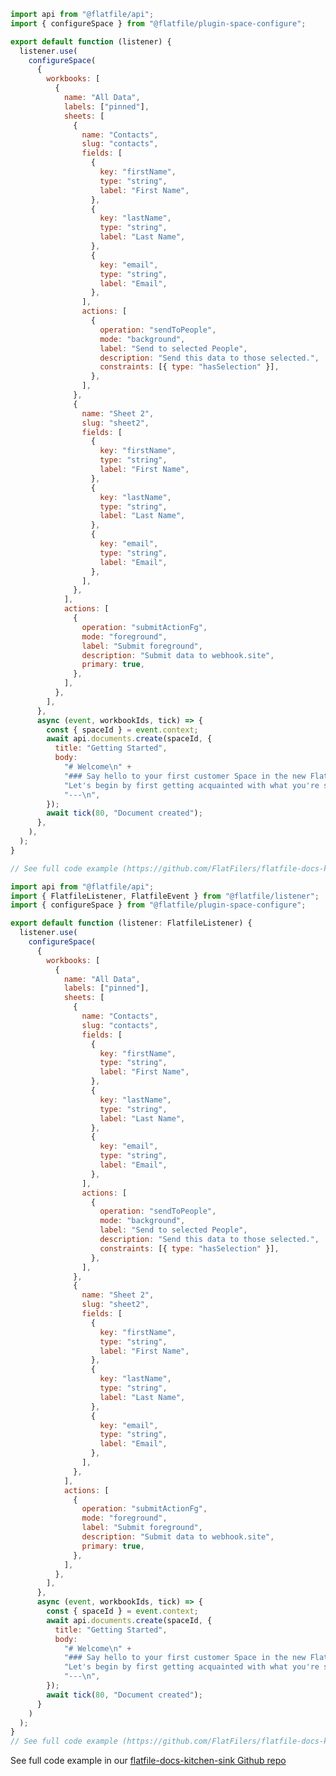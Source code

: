 <CodeGroup>

```jsx listener.js
import api from "@flatfile/api";
import { configureSpace } from "@flatfile/plugin-space-configure";

export default function (listener) {
  listener.use(
    configureSpace(
      {
        workbooks: [
          {
            name: "All Data",
            labels: ["pinned"],
            sheets: [
              {
                name: "Contacts",
                slug: "contacts",
                fields: [
                  {
                    key: "firstName",
                    type: "string",
                    label: "First Name",
                  },
                  {
                    key: "lastName",
                    type: "string",
                    label: "Last Name",
                  },
                  {
                    key: "email",
                    type: "string",
                    label: "Email",
                  },
                ],
                actions: [
                  {
                    operation: "sendToPeople",
                    mode: "background",
                    label: "Send to selected People",
                    description: "Send this data to those selected.",
                    constraints: [{ type: "hasSelection" }],
                  },
                ],
              },
              {
                name: "Sheet 2",
                slug: "sheet2",
                fields: [
                  {
                    key: "firstName",
                    type: "string",
                    label: "First Name",
                  },
                  {
                    key: "lastName",
                    type: "string",
                    label: "Last Name",
                  },
                  {
                    key: "email",
                    type: "string",
                    label: "Email",
                  },
                ],
              },
            ],
            actions: [
              {
                operation: "submitActionFg",
                mode: "foreground",
                label: "Submit foreground",
                description: "Submit data to webhook.site",
                primary: true,
              },
            ],
          },
        ],
      },
      async (event, workbookIds, tick) => {
        const { spaceId } = event.context;
        await api.documents.create(spaceId, {
          title: "Getting Started",
          body:
            "# Welcome\n" +
            "### Say hello to your first customer Space in the new Flatfile!\n" +
            "Let's begin by first getting acquainted with what you're seeing in your Space initially.\n" +
            "---\n",
        });
        await tick(80, "Document created");
      },
    ),
  );
}

// See full code example (https://github.com/FlatFilers/flatfile-docs-kitchen-sink/blob/main/javascript/dynamic-configurations/index.js)
```

```jsx listener.ts
import api from "@flatfile/api";
import { FlatfileListener, FlatfileEvent } from "@flatfile/listener";
import { configureSpace } from "@flatfile/plugin-space-configure";

export default function (listener: FlatfileListener) {
  listener.use(
    configureSpace(
      {
        workbooks: [
          {
            name: "All Data",
            labels: ["pinned"],
            sheets: [
              {
                name: "Contacts",
                slug: "contacts",
                fields: [
                  {
                    key: "firstName",
                    type: "string",
                    label: "First Name",
                  },
                  {
                    key: "lastName",
                    type: "string",
                    label: "Last Name",
                  },
                  {
                    key: "email",
                    type: "string",
                    label: "Email",
                  },
                ],
                actions: [
                  {
                    operation: "sendToPeople",
                    mode: "background",
                    label: "Send to selected People",
                    description: "Send this data to those selected.",
                    constraints: [{ type: "hasSelection" }],
                  },
                ],
              },
              {
                name: "Sheet 2",
                slug: "sheet2",
                fields: [
                  {
                    key: "firstName",
                    type: "string",
                    label: "First Name",
                  },
                  {
                    key: "lastName",
                    type: "string",
                    label: "Last Name",
                  },
                  {
                    key: "email",
                    type: "string",
                    label: "Email",
                  },
                ],
              },
            ],
            actions: [
              {
                operation: "submitActionFg",
                mode: "foreground",
                label: "Submit foreground",
                description: "Submit data to webhook.site",
                primary: true,
              },
            ],
          },
        ],
      },
      async (event, workbookIds, tick) => {
        const { spaceId } = event.context;
        await api.documents.create(spaceId, {
          title: "Getting Started",
          body:
            "# Welcome\n" +
            "### Say hello to your first customer Space in the new Flatfile!\n" +
            "Let's begin by first getting acquainted with what you're seeing in your Space initially.\n" +
            "---\n",
        });
        await tick(80, "Document created");
      }
    )
  );
}
// See full code example (https://github.com/FlatFilers/flatfile-docs-kitchen-sink/blob/main/dynamic-configurations/index.ts)
```

</CodeGroup>

See full code example in our
[flatfile-docs-kitchen-sink Github repo](https://github.com/FlatFilers/flatfile-docs-kitchen-sink/blob/main)
